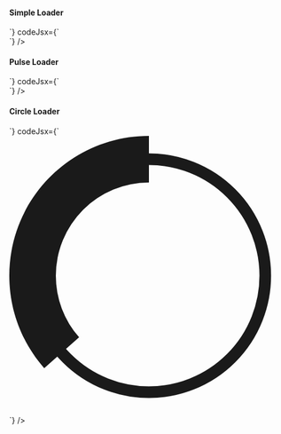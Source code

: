 ---
---


#### Simple Loader
<Preview>
<SimpleLoader />
</Preview>
 <CodeBlock
      codeHtml={` <div class="h-16 w-16 animate-spin rounded-full border-b-2 border-t-2 border-blue-500"></div>`}
      codeJsx={` <div className="h-16 w-16 animate-spin rounded-full border-b-2 border-t-2 border-blue-500"></div>`}
    />

#### Pulse Loader
<Preview>
<PulseLoader />
</Preview>
 <CodeBlock
      codeHtml={`<div class="h-12 w-12 animate-pulse rounded-full bg-blue-500"></div>`}
      codeJsx={`<div className="h-12 w-12 animate-pulse rounded-full bg-blue-500"></div>`}
    />

#### Circle Loader
<Preview>
<CircleLoader />
</Preview>
 <CodeBlock
      codeHtml={`<svg class="h-8 w-8 animate-spin text-blue-500" xmlns="http://www.w3.org/2000/svg" fill="none" viewBox="0 0 24 24">
  <circle class="opacity-25" cx="12" cy="12" r="10" stroke="currentColor" stroke-width="4"></circle>
  <path class="opacity-75" fill="currentColor" d="M4 12a8 8 0 018-8V0C5.373 0 0 5.373 0 12h4zm2 5.291A7.962 7.962 0 014 12H0c0 3.042 1.135 5.824 3 7.937l3-2.646z"></path>
</svg>`}
codeJsx={`<svg className="h-8 w-8 animate-spin text-blue-500" xmlns="http://www.w3.org/2000/svg" fill="none" viewBox="0 0 24 24">
  <circle className="opacity-25" cx="12" cy="12" r="10" stroke="currentColor" strokeWidth="4"></circle>
  <path className="opacity-75" fill="currentColor" d="M4 12a8 8 0 018-8V0C5.373 0 0 5.373 0 12h4zm2 5.291A7.962 7.962 0 014 12H0c0 3.042 1.135 5.824 3 7.937l3-2.646z"></path>
</svg>`}
    />

